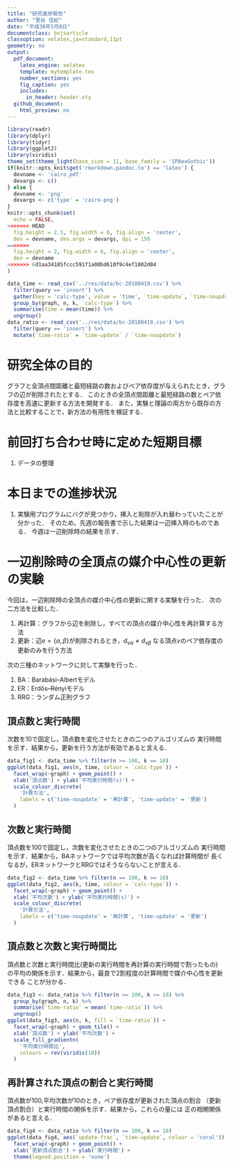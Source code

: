 ```yaml
---
title: "研究進捗報告"
author: "里谷 佳紀"
date: "平成30年5月8日"
documentclass: bxjsarticle
classoption: xelatex,ja=standard,11pt
geometry: no
output:
  pdf_document:
    latex_engine: xelatex
    template: mytemplate.tex
    number_sections: yes
    fig_caption: yes
    includes:
      in_header: header.sty
  github_document:
    html_preview: no
---
```


```r
library(readr)
library(dplyr)
library(tidyr)
library(ggplot2)
library(viridis)
theme_set(theme_light(base_size = 11, base_family = 'IPAexGothic'))
if(knitr::opts_knit$get('rmarkdown.pandoc.to') == 'latex') {
  devname <- 'cairo_pdf'
  devargs <- c()
} else {
  devname <- 'png'
  devargs <- c('type' = 'cairo-png')
}
knitr::opts_chunk$set(
  echo = FALSE,
<<<<<<< HEAD
  fig.height = 2.3, fig.width = 6, fig.align = 'center',
  dev = devname, dev.args = devargs, dpi = 150
=======
  fig.height = 2, fig.width = 6, fig.align = 'center',
  dev = devname
>>>>>>> 6d1aa34185fccc591f1a00bd610f9c4ef1802d04
)
```

```r
data_time <- read_csv('../res/data/bc-20180419.csv') %>%
  filter(query == 'insert') %>%
  gather(key = 'calc-type', value = 'time', `time-update`, `time-noupdate`) %>%
  group_by(graph, n, k, `calc-type`) %>%
  summarise(time = mean(time)) %>%
  ungroup()
data_ratio <- read_csv('../res/data/bc-20180419.csv') %>%
  filter(query == 'insert') %>%
  mutate(`time-ratio` = `time-update` / `time-noupdate`)
```

# 研究全体の目的
グラフと全頂点間距離と最短経路の数およびペア依存度が与えられたとき，グラフの辺が削除されたとする．
このときの全頂点間距離と最短経路の数とペア依存度を高速に更新する方法を開発する．
また，実験と理論の両方から既存の方法と比較することで，新方法の有用性を検証する．

# 前回打ち合わせ時に定めた短期目標
1. データの整理

# 本日までの進捗状況
1. 実験用プログラムにバグが見つかり，挿入と削除が入れ替わっていたことが分かった．
そのため，先週の報告書で示した結果は一辺挿入時のものである．
今週は一辺削除時の結果を示す．

# 一辺削除時の全頂点の媒介中心性の更新の実験
今回は，一辺削除時の全頂点の媒介中心性の更新に関する実験を行った．
次の二方法を比較した．

1. 再計算：グラフから辺を削除し，すべての頂点の媒介中心性を再計算する方法
2. 更新：辺$e=\{\alpha,\beta\}$が削除されるとき，$d_{v\alpha}\neq d_{v\beta}$
なる頂点$v$のペア依存度の更新のみを行う方法

次の三種のネットワークに対して実験を行った．

1. BA：Barabási–Albertモデル
2. ER：Erdős–Rényiモデル
3. RRG：ランダム正則グラフ

\newpage

## 頂点数と実行時間

次数を10で固定し，頂点数を変化させたときの二つのアルゴリズムの
実行時間を示す．結果から，更新を行う方法が有効であると言える．
```r
data_fig1 <- data_time %>% filter(n >= 100, k == 10)
ggplot(data_fig1, aes(n, time, colour = `calc-type`)) +
  facet_wrap(~graph) + geom_point() +
  xlab('頂点数') + ylab('平均実行時間(s)') +
  scale_colour_discrete(
    '計算方法',
    labels = c('time-noupdate' = '再計算', 'time-update' = '更新')
  )
```

## 次数と実行時間

頂点数を100で固定し，次数を変化させたときの二つのアルゴリズムの
実行時間を示す．結果から，BAネットワークでは平均次数が高くなれば計算時間が
長くなるが，ERネットワークとRRGではそうならないことが言える．
```r
data_fig2 <- data_time %>% filter(n == 100, k >= 10)
ggplot(data_fig2, aes(k, time, colour = `calc-type`)) +
  facet_wrap(~graph) + geom_point() +
  xlab('平均次数') + ylab('平均実行時間(s)') +
  scale_colour_discrete(
    '計算方法',
    labels = c('time-noupdate' = '再計算', 'time-update' = '更新')
  )
```

\newpage

## 頂点数と次数と実行時間比

頂点数と次数と実行時間比(更新の実行時間を再計算の実行時間で割ったもの)
の平均の関係を示す．結果から，最良で2割程度の計算時間で媒介中心性を更新できる
ことが分かる．
```r
data_fig3 <- data_ratio %>% filter(n >= 100, k >= 10) %>%
  group_by(graph, n, k) %>%
  summarise(`time-ratio` = mean(`time-ratio`)) %>%
  ungroup()
ggplot(data_fig3, aes(n, k, fill = `time-ratio`)) +
  facet_wrap(~graph) + geom_tile() +
  xlab('頂点数') + ylab('平均次数') +
  scale_fill_gradientn(
    '平均実行時間比',
    colours = rev(viridis(10))
  )
```

## 再計算された頂点の割合と実行時間

頂点数が100,平均次数が10のとき，ペア依存度が更新された頂点の割合
（更新頂点割合）と実行時間の関係を示す．結果から，これらの量には
正の相関関係があると言える．
```r
data_fig4 <- data_ratio %>% filter(n == 100, k == 10)
ggplot(data_fig4, aes(`update-frac`, `time-update`, colour = 'coral')) +
  facet_wrap(~graph) + geom_point() +
  xlab('更新頂点割合') + ylab('実行時間') +
  theme(legend.position = 'none')
```
